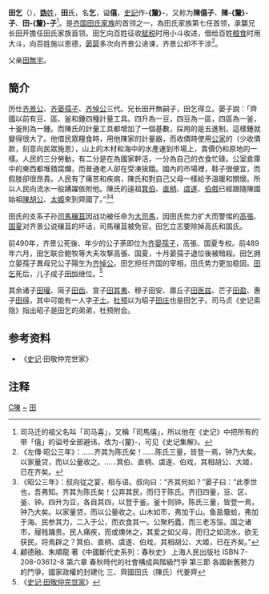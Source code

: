 {{模板:Infobox 先秦人物
|名稱=田乞
|姓=[[媯姓|媯]]
|氏=[[田氏|田]]
|名=乞
|字=
|别名=陳僖子、陳釐子、田釐子
|别字=
|諡号=僖
|官位=
|時代=春秋
|國家=齊國
|身份=[[齊國|齊國]]大夫
|出生日期=
|逝世日期=前485年
|父=[[田桓子|田桓子]][[田無宇|田無宇]]
|子女=[[田成子|田成子]][[田恆|田恆]]
}}
'''田乞'''（{{bd|？||前485年||catIdx=T田}}），[[妫姓|'''妫'''姓]]，'''田'''氏，名'''乞'''，谥'''僖'''，[[史記|史記]]作'''-{釐}-'''，又称为'''陳僖子'''、'''陳-{釐}-子'''、'''田-{釐}-子'''<ref>司马迁的祖父名叫「司马喜」，又稱「司馬僖」，所以他在《史记》中把所有的带「僖」的谥号全部避讳，改为-{釐}-，可见《史记集解》。</ref>。是[[齐国|齐国]][[田齐|田氏家族]]的首领之一，為田氏家族第七任首领，承襲兄长田开擔任田氏家族首领。田乞向百姓征收[[赋税|赋税]]时用小斗收进，借给百姓[[粮食|粮食]]时用大斗，向百姓施以恩德，[[晏婴|晏婴]]多次向齐景公进谏，齐景公却不干涉<ref>《左傳·昭公三年》：……齐其为陈氏矣！……陈氏三量，皆登一焉，钟乃大矣。以家量贷，而以公量收之。……箕伯、直柄、虞遂、伯戏，其相胡公、大姬，已在齐矣。</ref>。

父亲[[田無宇|田無宇]]。

==簡介==
历仕[[齐景公|齐景公]]、[[齐晏孺子|齐晏孺子]]、[[齐悼公|齐悼公]]三代。兄长田开無嗣子，田乞得立。晏子說：「齊國以前有豆、區、釜和鍾四種計量工具。四升為一豆，四豆為一區，四區為一釜，十釜則為一鍾。而陳氏的計量工具都增加了一個基數，採用的是五進制，這樣鍾就變得很大了。他借民眾糧食時，用他陳家的計量器，而收債時使用[[公家|公家]]的（少收債款，刻意向民眾施恩），山上的木材和海中的水產運到市場上，賣價仍和原地的一樣。人民的三分勞動，有二分是在為國家幹活，一分為自己的衣食忙碌。公室倉庫中的東西都堆積腐爛，而普通老人卻在受凍挨餓。國內的市場裡，鞋子很便宜，而假肢卻很昂貴。人民有了痛苦和疾病，陳氏和對自己父母一樣給予溫暖和關懷。所以人民向流水一般踴躍依附他。陳氏的遠祖[[箕伯|箕伯]]、[[直柄|直柄]]、[[虞遂|虞遂]]、[[伯戲|伯戲]]已經跟隨陳國始祖[[陳胡公|陳胡公]]、[[太姬|太姬]]來到齊國了。”<ref>《昭公三年》：叔向従之宴，相与语。叔向曰：“齐其何如？”晏子曰：“此季世也，吾弗知。齐其为陈氏矣！公弃其民，而归于陈氏。齐旧四量，豆、区、釜、钟。四升为豆，各自其四，以登于釜。釜十则钟。陈氏三量，皆登一焉，钟乃大矣。以家量贷，而以公量收之。山木如市，弗加于山。鱼盐蜃蛤，弗加于海。民参其力，二入于公，而衣食其一。公聚朽蠹，而三老冻馁。国之诸市，屦贱踊贵。民人痛疾，而或燠休之，其爱之如父母，而归之如流水，欲无获民，将焉辟之？箕伯、直柄、虞遂、伯戏，其相胡公、大姬，已在齐矣。”
</ref><ref name="cq1">顧德融、朱順龍 著《中國斷代史系列：春秋史》 上海人民出版社 ISBN 7-208-03612-8 第六章 春秋時代的社會構成與階級鬥爭 第三節 各國新舊勢力的鬥爭，國家政權的封建化 三、齊國田氏（陳氏）代姜齊</ref>

田氏的支系子孙[[司馬穰苴|司馬穰苴]]因战功被任命为[[大司馬|大司馬]]，因田氏势力扩大而警惕的[[高張_(齊國)|高張]]、[[国夏|国夏]]对齐景公说穰苴的坏话，司馬穰苴被免官。田乞立志要除掉高氏和国氏。

前490年，齐景公死後、年少的公子荼即位为[[齐晏孺子|齐晏孺子]]，高張、国夏专权。前489年六月，田乞联合鲍牧等大夫攻撃高張、国夏，十月晏孺子退位後被暗殺。田乞拥立晏孺子異母兄公子陽生为[[齐悼公|齐悼公]]。田乞担任齐国的宰相，田氏势力更加稳固。[[田乞|田乞]]死后，儿子成子[[田恒|田恒]]继位。<ref>《[[s:史记/卷046|史记·田敬仲完世家]]》</ref>

其余诸子[[田瓘|田瓘]]、简子[[田齿|田齿]]、宣子[[田其夷|田其夷]]、穆子田安、廪丘子[[田医兹|田医兹]]、芒子[[田盈|田盈]]、惠子[[田得|田得]]，其中可能有一人字[[子士|子士]]。[[杜预|杜预]]以为昭子[[田庄|田庄]]也是田乞子。司马贞《史记索隐》指出昭子是田乞的弟弟，杜预附会。

{{start box}}
{{s-before|兄[[田武子|田武子]]田開}}
{{s-title|[[田齐|田氏家族]]首领}}
{{s-after|子[[田成子|田成子]]田恆}}
{{end box}}

==参考资料==
*《[[史记|史记]]·田敬仲完世家》

==注释==
{{Reflist|2}}
{{田齊君主}}
[[Category:春秋战国政治人物|C陳]]
[[Category:田姓|~]]
[[Category:齐国人|田]]